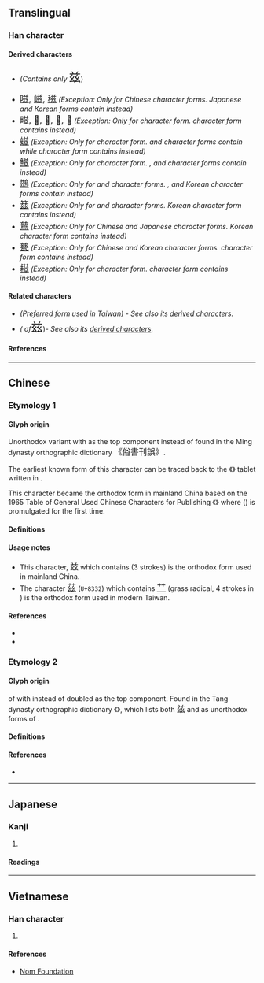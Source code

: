 {{also|茲|玆}}
{{character info/new}}
==Translingual==

===Han character===
{{Han char|rn=12|rad=八|as=07|sn=9|four=80732|canj=TVII|ids=⿱䒑𢆶}}

====Derived characters====
* {{l|mul|[[𡞰]], [[𢰩]], [[滋]], [[𣕜]], [[𤍏]], [[𤧹]], [[磁]], [[禌]], [[糍]], [[𬗭]], [[𦖺]], [[𧛏]], [[鎡]]([[镃]]), [[𩝐]], [[𫚤]], [[鹚]], [[𬝘]], [[𡙛]], [[孳]], [[慈]], [[𭵝]], [[𡢫]], [[𤀟]], [[𥖃]]}} ''(Contains only'' <font size=5>兹</font>)
* <font size=4, lang=zh>[[嗞#Translingual|嗞]], [[嵫#Translingual|嵫]], [[稵#Translingual|稵]]</font> ''(Exception: Only for Chinese character forms. Japanese and Korean forms contain <span style="background:#F0FFE0"><big>{{l|mul|茲}}</big></span> instead)''
* <font size=4, lang=zh-Hans>[[㽧#Translingual|㽧]], [[𤮀#Translingual|𤮀]], [[𪑿#Translingual|𪑿]], [[𤂇#Translingual|𤂇]], [[𪇔#Translingual|𪇔]]</font> ''(Exception: Only for  {{w|zh:新字形|mainland China}} character form. {{w|zh:國字標準字體|Taiwan}} character form contains <span style="background:#F0FFE0"><big>{{l|mul|茲}}</big></span> instead)''
* <font size=4, lang=zh-Hans>[[螆#Translingual|螆]]</font> ''(Exception: Only for {{w|zh:新字形|mainland China}} character form. {{w|zh:國字標準字體|Taiwan}} and {{w|Hong Kong Supplementary Character Set|Hong Kong}} character forms contain <span style="background:#F0FFE0"><big>{{l|mul|茲}}</big></span> while {{w|JIS X 0213|Japan}} character form contains <span style="background:#FFF2E0"><big>{{l|mul|玆}}</big></span> instead)''
* <font size=4, lang=zh-Hans>[[鰦#Translingual|鰦]]</font> ''(Exception: Only for {{w|zh:新字形|mainland China}} character form. {{w|zh:國字標準字體|Taiwan}}, {{w|Hong Kong Supplementary Character Set|Hong Kong}} and {{w|JIS X 0213|Japan}} character forms contain <span style="background:#F0FFE0"><big>{{l|mul|茲}}</big></span> instead)''
* <font size=4, lang=zh-Hans>[[鷀#Translingual|鷀]]</font> ''(Exception: Only for {{w|zh:新字形|mainland China}} and {{w|JIS X 0213|Japan}} character forms. {{w|zh:國字標準字體|Taiwan}}, {{w|Hong Kong Supplementary Character Set|Hong Kong}} and Korean character forms contain <span style="background:#F0FFE0"><big>{{l|mul|茲}}</big></span> instead)''
* <font size=4, lang=zh>[[䈘#Translingual|䈘]]</font> ''(Exception: Only for {{w|zh:新字形|mainland China}} and {{w|zh:國字標準字體|Taiwan}} character forms. Korean character form contains <span style="background:#F0FFE0"><big>{{l|mul|茲}}</big></span> instead)''
* <font size=4, lang=zh>[[鶿#Translingual|鶿]]</font> ''(Exception: Only for Chinese and Japanese character forms. Korean character form contains <span style="background:#FFF2E0"><big>{{l|mul|玆}}</big></span> instead)''
* <font size=4, lang=zh>[[甆#Translingual|甆]]</font> ''(Exception: Only for Chinese and Korean character forms. {{w|JIS X 0213|Japan}} character form contains <span style="background:#F0FFE0"><big>{{l|mul|茲}}</big></span> instead)''
* <font size=4, lang=zh-Hant-TW>[[𦔒#Translingual|𦔒]]</font> ''(Exception: Only for {{w|zh:國字標準字體|Taiwan}} character form. {{w|Hong Kong Supplementary Character Set|Hong Kong}} character form contains <span style="background:#F0FFE0"><big>{{l|mul|茲}}</big></span> instead)''

====Related characters====
* <span style="background:#F0FFE0"><big>{{l|mul|茲}}</big></span> ''(Preferred form used in Taiwan) - See also its [[茲#Derived characters|derived characters]].''
* <span style="background:#FFF2E0"><big>{{l|mul|玆}}</big></span> ''({{w|Variant Chinese character|Variant form}} of ''<font size=5>兹</font>)'' - See also its [[玆#Derived characters|derived characters]].''

====References====
{{Han ref|kx=1031.381|hdz=10248.060|uh=5179}}

----

==Chinese==

===Etymology 1===

====Glyph origin====
Unorthodox variant {{Han simp|茲|nocap=y}} with {{l|zh|䒑}} as the top component instead of {{l|zh|艹}} found in the Ming dynasty orthographic dictionary <big>《俗書刊誤》</big>.

The earliest known form of this character can be traced back to the {{w|Han dynasty}} 《{{w2|zh|孔宙碑}}》 tablet written in {{w|clerical script}}. <!-- Refer http://dict.variants.moe.edu.tw/variants/rbt/word_attribute.rbt?educode=A03473-002#11 -->

This character became the orthodox form in mainland China based on the 1965 Table of General Used Chinese Characters for Publishing 《{{w2|zh|印刷通用漢字字形表}}》 where {{w|Xin Zixing}} ({{w2|zh|新字形#新舊字形對照表|新字形}}) is promulgated for the first time.

====Definitions====
{{zh-see|茲}}

====Usage notes====
* This character, <big>兹</big> which contains {{l|zh|䒑}} (3 strokes) is the orthodox form used in mainland China. <!-- See also Character 1653 - https://zh.wikisource.org/wiki/通用規范漢字表 -->
* The character <font size=4, lang=zh-hant>[[茲#Chinese|茲]]</font> (<code>U+8332</code>) which contains <font size=4, lang=zh-hant>[[艹#Chinese|艹]]</font> (grass radical, 4 strokes in {{w|traditional Chinese}}) is the orthodox form used in modern Taiwan. <!-- Refer https://www.moedict.tw/茲 -->

====References====
* {{R:twedu|A03473#34}} <!-- Pictorial reference for 《俗書刊誤》 -->
* {{R:twedu|A03473-002#11}} <!-- Pictorial reference for 《孔宙碑》 -->

===Etymology 2===

====Glyph origin====
{{w|Variant Chinese character|Variant form}} of <big>{{l|zh|玆}}</big> with <big>{{l|zh|䒑}}</big> instead of doubled {{l|zh|亠}} as the top component. Found in the Tang dynasty orthographic dictionary {{w|Ganlu Zishu}} 《{{w2|zh|干祿字書}}》, which lists both <big>兹</big> and {{l|zh|茲}} as unorthodox forms of <big>{{l|zh|玆}}</big>. <!-- Note: The printed reference in the Dictionary of Chinese Character Variants has been broken into two portions. The complete statement reads 「茲、兹、玆， 並上俗中通下正。」 , where 玆 the final character is given as the orthodox form (正), while the first two are its variant forms (俗) -->

====Definitions====
{{zh-see|玆|v}}

====References====
* {{R:twedu|B02590-006#18}} <!-- Pictorial reference for 《干祿字書》 -->

----

==Japanese==

===Kanji===
{{ja-kanji|grade=|rs=八07}}

# {{rfdef|ja|sort=八07}}

====Readings====
{{ja-readings
|on=じ, し
|kun=しげる, ます, むしろ
}}

----

==Vietnamese==

===Han character===
{{vi-readings|rs=八07|reading=[[tư]]}}

# {{rfdef|vi|sort=八07}}

====References====
* [http://nomfoundation.org/common/nom_details.php?codepoint=5179 Nom Foundation]